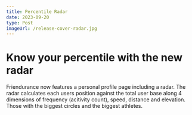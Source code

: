 ```yaml
---
title: Percentile Radar
date: 2023-09-20
type: Post
imageUrl: /release-cover-radar.jpg
---
```


# Know your percentile with the new radar

Friendurance now features a personal profile page including a radar. The radar calculates each users position against the total user base along 4 dimensions of frequency (acitivity count), speed, distance and elevation. Those with the biggest circles and the biggest athletes.
